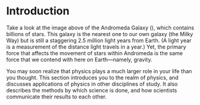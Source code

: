 # Introduction



Take a look at the image above of the Andromeda Galaxy (), which contains billions of stars. This galaxy is the nearest one to our own galaxy (the Milky Way) but is still a staggering 2.5 million light years from Earth. (A light year is a measurement of the distance light travels in a year.) Yet, the primary force that affects the movement of stars within Andromeda is the same force that we contend with here on Earth—namely, gravity.

You may soon realize that physics plays a much larger role in your life than you thought. This section introduces you to the realm of physics, and discusses applications of physics in other disciplines of study. It also describes the methods by which science is done, and how scientists communicate their results to each other.
